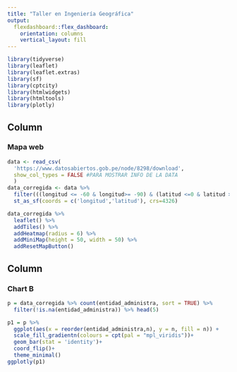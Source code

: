 ```yaml
---
title: "Taller en Ingeniería Geográfica"
output: 
  flexdashboard::flex_dashboard:
    orientation: columns
    vertical_layout: fill
---
```


```r
library(tidyverse)
library(leaflet)
library(leaflet.extras)
library(sf)
library(cptcity)
library(htmlwidgets)
library(htmltools)
library(plotly)
```
Column {data-width=650}
-----------------------------------------------------------------------

### Mapa web

```r
data <- read_csv(
  'https://www.datosabiertos.gob.pe/node/8298/download',
  show_col_types = FALSE #PARA MOSTRAR INFO DE LA DATA
  ) 
data_corregida <- data %>% 
  filter(((longitud <= -60 & longitud>= -90) & (latitud <=0 & latitud >=-20))) %>% 
  st_as_sf(coords = c('longitud','latitud'), crs=4326)

data_corregida %>% 
  leaflet() %>% 
  addTiles() %>% 
  addHeatmap(radius = 6) %>% 
  addMiniMap(height = 50, width = 50) %>% 
  addResetMapButton()
```

Column {data-width=350}
-----------------------------------------------------------------------

### Chart B

```r
p = data_corregida %>% count(entidad_administra, sort = TRUE) %>% 
  filter(!is.na(entidad_administra)) %>% head(5)

p1 = p %>% 
  ggplot(aes(x = reorder(entidad_administra,n), y = n, fill = n)) +
  scale_fill_gradientn(colours = cpt(pal = "mpl_viridis"))+
  geom_bar(stat = 'identity')+
  coord_flip()+
  theme_minimal()
ggplotly(p1)
```



